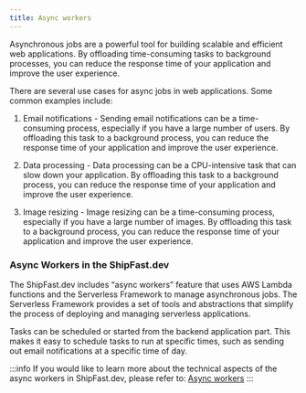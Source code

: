 ```yaml
---
title: Async workers
---
```


Asynchronous jobs are a powerful tool for building scalable and efficient web applications. By offloading time-consuming
tasks to background processes, you can reduce the response time of your application and improve the user experience.


There are several use cases for async jobs in web applications. Some common examples include:

1. Email notifications - Sending email notifications can be a time-consuming process, especially if you have a large number of users. By offloading this task to a background process, you can reduce the response time of your application and improve the user experience.

2. Data processing - Data processing can be a CPU-intensive task that can slow down your application. By offloading this task to a background process, you can reduce the response time of your application and improve the user experience.

3. Image resizing - Image resizing can be a time-consuming process, especially if you have a large number of images. By offloading this task to a background process, you can reduce the response time of your application and improve the user experience.

### Async Workers in the ShipFast.dev

The ShipFast.dev includes “async workers” feature that uses AWS Lambda functions and the Serverless Framework to
manage asynchronous jobs. The Serverless Framework provides a set of tools and abstractions that simplify the process of
deploying and managing serverless applications.

Tasks can be scheduled or started from the backend application part. This makes it easy to schedule tasks to run at
specific times, such as sending out email notifications at a specific time of day.

:::info
If you would like to learn more about the technical aspects of the async workers in ShipFast.dev, please refer to:
[Async workers](/working/async-workers)
:::